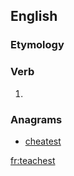 {{also|tea chest}}
==English==

===Etymology===
{{suffix|teach|est|lang=en}}

===Verb===
{{head|en|verb form}}

# {{en-archaic second-person singular of|teach}}

===Anagrams===
* [[cheatest#English|cheatest]]

[[fr:teachest]]